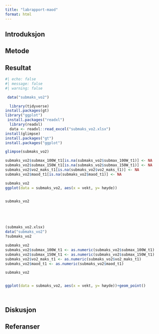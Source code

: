 ```yaml
---
title: "labrapport-maod"
format: html
---
```


## Introduksjon


## Metode


## Resultat

```r
#| echo: false
#| message: false
#| warning: false

 data("submaks_vo2")

  library(tidyverse)
install.packages(gt)
library("ggplot")
 install.packages("readxl")
  library(readxl)
  data <- readxl::read_excel("submaks_vo2.xlsx")
install(glimpse)
install.packages("gt")
install.packages("ggplot")

glimpse(submaks_vo2)

submaks_vo2$submax_100W_t1[is.na(submaks_vo2$submax_100W_t1)] <- NA
submaks_vo2$submax_150W_t1[is.na(submaks_vo2$submax_150W_t1)] <- NA
submaks_vo2$vo2_maks_t1[is.na(submaks_vo2$vo2_maks_t1)] <- NA
submaks_vo2$maod_t1[is.na(submaks_vo2$maod_t1)] <- NA

submaks_vo2
ggplot(data = submaks_vo2, aes(x = vekt, y= høyde))


submaks_vo2





(submaks_vo2.xlsx)
data("submaks_vo2")
?submaks_vo2

submaks_vo2
submaks_vo2$submax_100W_t1 <- as.numeric(submaks_vo2$submax_100W_t1)
submaks_vo2$submax_150W_t1 <- as.numeric(submaks_vo2$submax_150W_t1)
submaks_vo2$vo2_maks_t1 <- as.numeric(submaks_vo2$vo2_maks_t1)
submaks_vo2$maod_t1 <- as.numeric(submaks_vo2$maod_t1)

submaks_vo2


ggplot(data = submaks_vo2, aes(x = vekt, y= høyde))+geom_point()




```


## Diskusjon


## Referanser


